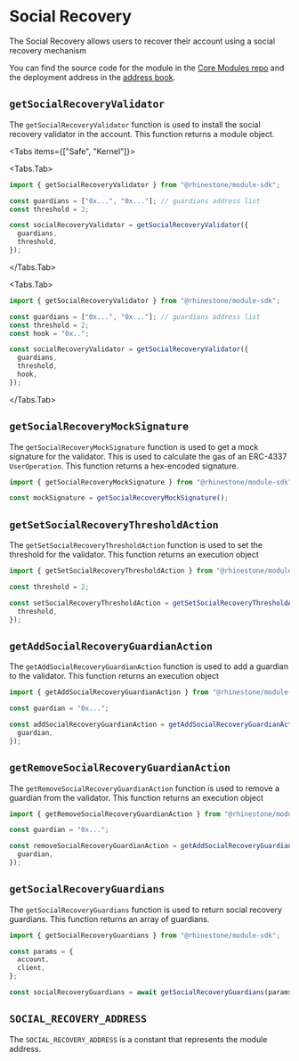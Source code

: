 
# Social Recovery

The Social Recovery allows users to recover their account using a social recovery mechanism

You can find the source code for the module in the [Core Modules repo](https://github.com/rhinestonewtf/core-modules/tree/main/src/SocialRecovery) and the deployment address in the [address book](../../overview/address-book.mdx).

## `getSocialRecoveryValidator`

The `getSocialRecoveryValidator` function is used to install the social recovery validator in the account. This function returns a module object.

<Tabs items={["Safe", "Kernel"]}>

<Tabs.Tab>

```typescript
import { getSocialRecoveryValidator } from "@rhinestone/module-sdk";

const guardians = ["0x...", "0x..."]; // guardians address list
const threshold = 2;

const socialRecoveryValidator = getSocialRecoveryValidator({
  guardians,
  threshold,
});
```

</Tabs.Tab>

<Tabs.Tab>

```typescript
import { getSocialRecoveryValidator } from "@rhinestone/module-sdk";

const guardians = ["0x...", "0x..."]; // guardians address list
const threshold = 2;
const hook = "0x..";

const socialRecoveryValidator = getSocialRecoveryValidator({
  guardians,
  threshold,
  hook,
});
```

</Tabs.Tab>

</Tabs>

## `getSocialRecoveryMockSignature`

The `getSocialRecoveryMockSignature` function is used to get a mock signature for the validator. This is used to calculate the gas of an ERC-4337 `UserOperation`. This function returns a hex-encoded signature.

```typescript
import { getSocialRecoveryMockSignature } from "@rhinestone/module-sdk";

const mockSignature = getSocialRecoveryMockSignature();
```

## `getSetSocialRecoveryThresholdAction`

The `getSetSocialRecoveryThresholdAction` function is used to set the threshold for the validator. This function returns an execution object

```typescript
import { getSetSocialRecoveryThresholdAction } from "@rhinestone/module-sdk";

const threshold = 2;

const setSocialRecoveryThresholdAction = getSetSocialRecoveryThresholdAction({
  threshold,
});
```

## `getAddSocialRecoveryGuardianAction`

The `getAddSocialRecoveryGuardianAction` function is used to add a guardian to the validator. This function returns an execution object

```typescript
import { getAddSocialRecoveryGuardianAction } from "@rhinestone/module-sdk";

const guardian = "0x...";

const addSocialRecoveryGuardianAction = getAddSocialRecoveryGuardianAction({
  guardian,
});
```

## `getRemoveSocialRecoveryGuardianAction`

The `getRemoveSocialRecoveryGuardianAction` function is used to remove a guardian from the validator. This function returns an execution object

```typescript
import { getRemoveSocialRecoveryGuardianAction } from "@rhinestone/module-sdk";

const guardian = "0x...";

const removeSocialRecoveryGuardianAction = getAddSocialRecoveryGuardianAction({
  guardian,
});
```

## `getSocialRecoveryGuardians`

The `getSocialRecoveryGuardians` function is used to return social recovery guardians. This function returns an array of guardians.

```typescript
import { getSocialRecoveryGuardians } from "@rhinestone/module-sdk";

const params = {
  account,
  client,
};

const socialRecoveryGuardians = await getSocialRecoveryGuardians(params);
```

## `SOCIAL_RECOVERY_ADDRESS`

The `SOCIAL_RECOVERY_ADDRESS` is a constant that represents the module address.
